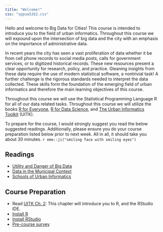 ```yaml
---
title: "Welcome!"
css: "sppua5262.css"
---
```



Hello and welcome to Big Data for Cities! This course is intended to introduce you to the field of urban informatics. Throughout this course we will expound upon the intersection of big data and the city with an emphasis on the importance of administrative data. 

In recent years the city has seen a vast proliferation of data whether it be from cell phone records to social media posts, calls for government services, or to digitized historical records. These new resources present a clear opportunity for research, policy, and practice. Gleaning insights from these data require the use of modern statistical software, a nontrivial task! A further challenge is the rigorous standards needed to interpret the data collected. These skills form the foundation of the emerging field of urban informatics and therefore the main learning objectives of this course.

Throughout this course we will use the Statistical Programming Language R for all of our data related tasks. Throughout this course we will utilize the books [R for Everyone](https://www.amazon.com/Everyone-Advanced-Analytics-Graphics-Addison-Wesley/dp/013454692X/ref=as_li_ss_tl?ie=UTF8&linkCode=sl1&tag=jareland08-20&linkId=8dd2591a6d4ff629f1afb6015d3d9095), [R for Data Science](https://r4ds.had.co.nz), and [The Urban Informatics Toolkit](https://ui.josiahparry.com) (UITK).

To prepare for the course, I would strongly suggest you read the below suggested readings. Additionally, please ensure you do your course preparation listed below prior to next week. All in all, it should take you about 30 minutes. `r emo::ji("smiling face with smiling eyes")`

## Readings 

- [Utility and Danger of Big Data ](https://ui.josiahparry.com/the-utility-and-danger-of-big-data.html)
- [Data in the Municipal Context](https://ui.josiahparry.com/data-in-the-municipal-context.html)
- [Schools of Urban Informatics](https://ui.josiahparry.com/approaches-to-and-schools-of-urban-informatics.html)

## Course Preparation

- Read [UITK Ch. 2](https://ui.josiahparry.com/the-basics.html): This chapter will introduce you to R, and the RStudio IDE. 
- [Install R](https://cran.r-project.org/)
- [Install RStudio](https://rstudio.com/products/rstudio/download/#download)
- [Pre-course survey](tbd)

